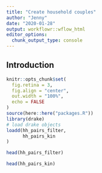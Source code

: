 ```yaml
---
title: "Create household couples"
author: "Jenny"
date: "2020-01-28"
output: workflowr::wflow_html
editor_options:
  chunk_output_type: console
---
```


## Introduction

```r
knitr::opts_chunk$set(
  fig.retina = 3,
  fig.align = "center",
  out.width = "100%",
  echo = FALSE
)
source(here::here("packages.R"))
library(drake)
# load drake objects
loadd(hh_pairs_filter,
      hh_pairs_kin
)
```


```r
head(hh_pairs_filter)

head(hh_pairs_kin)
```

